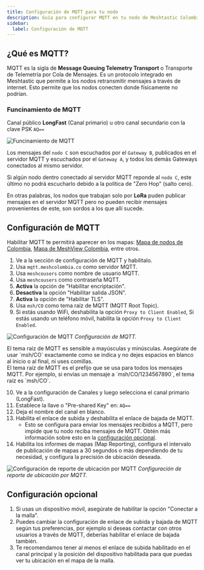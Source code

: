 ```yaml
---
title: Configuración de MQTT para tu nodo
description: Guía para configurar MQTT en tu nodo de Meshtastic Colombia.
sidebar:
  label: Configuración de MQTT
---
```



## ¿Qué es MQTT?

MQTT es la sigla de **Message Queuing Telemetry Transport** o Transporte de Telemetría por Cola de Mensajes. Es un protocolo integrado en Meshtastic que permite a los nodos retransmitir mensajes a través de internet. Esto permite que los nodos conecten donde físicamente no podrían.

### Funcinamiento de MQTT

Canal público **LongFast** (Canal primario) u otro canal secundario con la clave PSK `AQ==`

![Funcinamiento de MQTT](../../../assets/images/mqtt-diagrama-funcionamiento-avanzado.webp)

Los mensajes del `nodo C` son escuchados por el `Gateway B`, publicados en el servidor MQTT y escuchados por el `Gateway A`, y todos los demás Gateways conectados al mismo servidor.

Si algún nodo dentro conectado al servidor MQTT reponde al `nodo C`, este último no podrá escucharlo debido a la política de "Zero Hop" (salto cero).

En otras palabras, los nodos que trabajan solo por **LoRa** puden publicar mensajes en el servidor MQTT pero no pueden recibir mensajes provenientes de este, son sordos a los que allí sucede.

## Configuración de MQTT

Habilitar MQTT te permitirá aparecer en los mapas: [Mapa de nodos de Colombia](https://mapa.meshcolombia.co/), [Mapa de MeshView Colombia](https://meshview.meshcolombia.co/map), entre otros.

1. Ve a la sección de configuración de MQTT y habilitalo.
2. Usa `mqtt.meshcolombia.co` como servidor MQTT.
3. Usa `meshcousers` como nombre de usuario MQTT.
4. Usa `meshcousers` como contraseña MQTT.
6. **Activa** la opción de "Habilitar encriptación".
7. **Desactiva** la opción "Habilitar salida JSON".
5. **Activa** la opción de "Habilitar TLS".
8. Usa `msh/CO` como tema raíz de MQTT (MQTT Root Topic).
9. Si estás usando WiFi, deshabilita la opción `Proxy to Client Enabled`, Si estás usando un teléfono móvil, habilita la opción `Proxy to Client Enabled`.

![Configuración de MQTT](../../../assets/images/mqtt-config-details.webp)
_Configuración de MQTT._

<Aside type="note">
El tema raíz de MQTT es sensible a mayúsculas y minúsculas. Asegúrate de usar `msh/CO` exactamente como se indica y no dejes espacios en blanco al inicio o al final, ni uses comillas.
</Aside>

<Aside type="tip">
El tema raíz de MQTT es el prefijo que se usa para todos los mensajes MQTT. Por ejemplo, si envías un mensaje a `msh/CO/1234567890`, el tema raíz es `msh/CO`.
</Aside>

10. Ve a la configuración de Canales y luego selecciona el canal primario (LongFast).
11. Establece la llave o "Pre-shared Key" en: `AQ==`
12. Deja el nombre del canal en blanco.
13. Habilita el enlace de subida y deshabilita el enlace de bajada de MQTT.
    - Esto se configura para enviar los mensajes recibidos a MQTT, pero impide que tu nodo reciba mensajes de MQTT. Obtén más información sobre esto en la [configuración opcional](#configuración-opcional).
14. Habilita los informes de mapas (Map Reporting), configura el intervalo de publicación de mapas a 30 segundos o más dependiendo de tu necesidad, y configura la precisión de ubicación deseada.

![Configuración de reporte de ubicación por MQTT](../../../assets/images/mqtt-config-map-reporting.webp)
_Configuración de reporte de ubicación por MQTT._

## Configuración opcional

1. Si usas un dispositivo móvil, asegúrate de habilitar la opción "Conectar a la malla".
2. Puedes cambiar la configuración de enlace de subida y bajada de MQTT según tus preferencias, por ejemplo si deseas contactar con otros usuarios a través de MQTT, deberías habilitar el enlace de bajada también.
3. Te recomendamos tener al menos el enlace de subida habilitado en el canal principal y la posición del dispositivo habilitada para que puedas ver tu ubicación en el mapa de la malla.